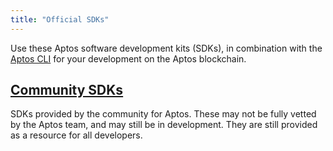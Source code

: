 ```yaml
---
title: "Official SDKs"
---
```


Use these Aptos software development kits (SDKs), in combination with the [Aptos CLI](/build/cli) for your development on the Aptos blockchain.


<CardGrid>
  <LinkCard href="/build/sdks/ts-sdk" title="Typescript SDK" description="Aptos Typescript SDK (recommended)" />

  <LinkCard href="/build/sdks/python-sdk" title="Python SDK" description="Aptos Python SDK" />

  <LinkCard href="/build/sdks/go-sdk" title="Go SDK" description="Aptos Go SDK" />

  <LinkCard href="/build/sdks/dotnet-sdk" title="C#/.NET SDK" description="Aptos .NET SDK" />

  <LinkCard href="/build/sdks/rust-sdk" title="Rust SDK" description="Aptos Rust SDK" />

  <LinkCard href="/build/sdks/cpp-sdk" title="C++ / Unreal SDK" description="Aptos C++ / Unreal SDK" />

  <LinkCard href="/build/sdks/unity-sdk" title="Unity SDK" description="Aptos Unity SDK" />

  <LinkCard href="/build/sdks/wallet-adapter" title="Wallet Adapter" description="Aptos Wallet Adapter" />
</CardGrid>

## [Community SDKs](/build/sdks/community-sdks)

SDKs provided by the community for Aptos.  These may not be fully vetted by the
Aptos team, and may still be in development. They are still provided as a
resource for all developers.

<CardGrid>
  <LinkCard href="/build/sdks/community-sdks/kotlin-sdk" title="Kotlin SDK" description="Aptos Kotlin Multiplatform SDK by Kaptos" />

  <LinkCard href="/build/sdks/community-sdks/swift-sdk" title="Swift SDK" description="Aptos Swift SDK by Alcove" />
</CardGrid>
